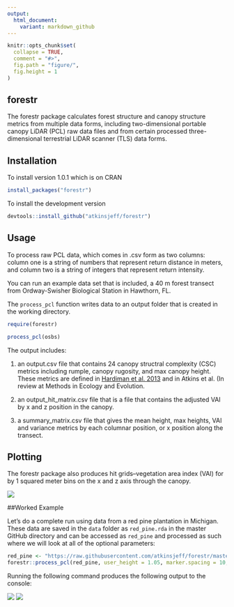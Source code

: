 ```yaml
---
output:
  html_document:
    variant: markdown_github
---
```



<!-- README.md is generated from README.Rmd. Please edit that file -->

```r
knitr::opts_chunk$set(
  collapse = TRUE,
  comment = "#>",
  fig.path = "figure/",
  fig.height = 1
)
```
## forestr

The forestr package calculates forest structure and canopy structure metrics from multiple data forms, including two-dimensional portable canopy LiDAR (PCL) raw data files and from certain processed three-dimensional terrestrial LiDAR scanner (TLS) data forms. 

## Installation

To install version 1.0.1 which is on CRAN
```r
install_packages("forestr")
```

To install the development version
```r
devtools::install_github("atkinsjeff/forestr")
```

## Usage
To process raw PCL data, which comes in .csv form as two columns:  column one is a string of numbers that represent return distance in meters, and column two is a string of integers that represent return intensity. 

You can run an example data set that is included, a 40 m forest transect from Ordway-Swisher Biological Station in Hawthorn, FL.

The `process_pcl` function writes data to an output folder that is created in the working directory.

```r

require(forestr)

process_pcl(osbs)
```

The output includes:

1) an output.csv file that contains 24 canopy structral complexity (CSC) metrics including rumple, canopy rugosity, and max canopy height. These metrics are defined in [Hardiman et al. 2013](http://www.mdpi.com/1999-4907/4/3/537/htm) and in Atkins et al. (In review at Methods in Ecology and Evolution.

2) an output_hit_matrix.csv file that is a file that contains the adjusted VAI by x and z position in the canopy. 

3) a summary_matrix.csv file that gives the mean height, max heights, VAI and variance metrics by each columnar position, or x position along the transect. 


## Plotting

The forestr package also produces hit grids--vegetation area index (VAI) for by 1 squared meter bins on the x and z axis through the canopy.




![](http://atkinsjeff.github.io/images/osbs.png)

##Worked Example

Let's do a complete run using data from a red pine plantation in Michigan. These data are saved in the `data` folder as `red_pine.rda` in the master GitHub directory and can be accessed as `red_pine` and processed as such where we will look at all of the optional parameters:

```r
red_pine <- "https://raw.githubusercontent.com/atkinsjeff/forestr/master/data-raw/red_pine_plain1.CSV"
forestr::process_pcl(red_pine, user_height = 1.05, marker.spacing = 10, max.vai = 8, pavd = TRUE, hist = TRUE )
```

Running the following command produces the following output to the console:



![](http://atkinsjeff.github.io/images/red_pine_hit_grid.png)
![](http://atkinsjeff.github.io/images/red_pine_pavd.png)

